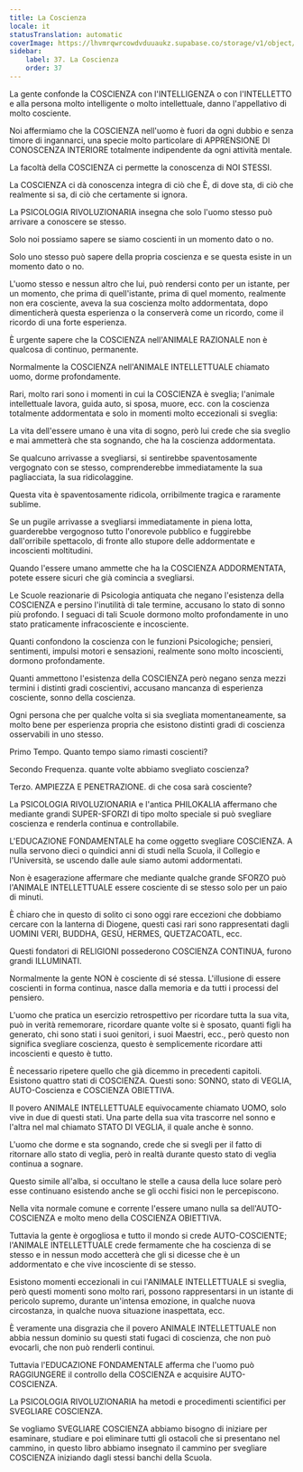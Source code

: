 ```yaml
---
title: La Coscienza
locale: it
statusTranslation: automatic
coverImage: https://lhvmrqwrcowdvduuaukz.supabase.co/storage/v1/object/public/strapi-uploads/small_cover-educacion-fundamental.webp-2d51a7828a2b1309555be27f7e2a61a0.webp
sidebar:
    label: 37. La Coscienza
    order: 37
---
```

La gente confonde la COSCIENZA con l'INTELLIGENZA o con l'INTELLETTO e alla persona molto intelligente o molto intellettuale, danno l'appellativo di molto cosciente.

Noi affermiamo che la COSCIENZA nell'uomo è fuori da ogni dubbio e senza timore di ingannarci, una specie molto particolare di APPRENSIONE DI CONOSCENZA INTERIORE totalmente indipendente da ogni attività mentale.

La facoltà della COSCIENZA ci permette la conoscenza di NOI STESSI.

La COSCIENZA ci dà conoscenza integra di ciò che È, di dove sta, di ciò che realmente si sa, di ciò che certamente si ignora.

La PSICOLOGIA RIVOLUZIONARIA insegna che solo l'uomo stesso può arrivare a conoscere se stesso.

Solo noi possiamo sapere se siamo coscienti in un momento dato o no.

Solo uno stesso può sapere della propria coscienza e se questa esiste in un momento dato o no.

L'uomo stesso e nessun altro che lui, può rendersi conto per un istante, per un momento, che prima di quell'istante, prima di quel momento, realmente non era cosciente, aveva la sua coscienza molto addormentata, dopo dimenticherà questa esperienza o la conserverà come un ricordo, come il ricordo di una forte esperienza.

È urgente sapere che la COSCIENZA nell'ANIMALE RAZIONALE non è qualcosa di continuo, permanente.

Normalmente la COSCIENZA nell'ANIMALE INTELLETTUALE chiamato uomo, dorme profondamente.

Rari, molto rari sono i momenti in cui la COSCIENZA è sveglia; l'animale intellettuale lavora, guida auto, si sposa, muore, ecc. con la coscienza totalmente addormentata e solo in momenti molto eccezionali si sveglia:

La vita dell'essere umano è una vita di sogno, però lui crede che sia sveglio e mai ammetterà che sta sognando, che ha la coscienza addormentata.

Se qualcuno arrivasse a svegliarsi, si sentirebbe spaventosamente vergognato con se stesso, comprenderebbe immediatamente la sua pagliacciata, la sua ridicolaggine.

Questa vita è spaventosamente ridicola, orribilmente tragica e raramente sublime.

Se un pugile arrivasse a svegliarsi immediatamente in piena lotta, guarderebbe vergognoso tutto l'onorevole pubblico e fuggirebbe dall'orribile spettacolo, di fronte allo stupore delle addormentate e incoscienti moltitudini.

Quando l'essere umano ammette che ha la COSCIENZA ADDORMENTATA, potete essere sicuri che già comincia a svegliarsi.

Le Scuole reazionarie di Psicologia antiquata che negano l'esistenza della COSCIENZA e persino l'inutilità di tale termine, accusano lo stato di sonno più profondo. I seguaci di tali Scuole dormono molto profondamente in uno stato praticamente infracosciente e incosciente.

Quanti confondono la coscienza con le funzioni Psicologiche; pensieri, sentimenti, impulsi motori e sensazioni, realmente sono molto incoscienti, dormono profondamente.

Quanti ammettono l'esistenza della COSCIENZA però negano senza mezzi termini i distinti gradi coscientivi, accusano mancanza di esperienza cosciente, sonno della coscienza.

Ogni persona che per qualche volta si sia svegliata momentaneamente, sa molto bene per esperienza propria che esistono distinti gradi di coscienza osservabili in uno stesso.

Primo Tempo. Quanto tempo siamo rimasti coscienti?

Secondo Frequenza. quante volte abbiamo svegliato coscienza?

Terzo. AMPIEZZA E PENETRAZIONE. di che cosa sarà cosciente?

La PSICOLOGIA RIVOLUZIONARIA e l'antica PHILOKALIA affermano che mediante grandi SUPER-SFORZI di tipo molto speciale si può svegliare coscienza e renderla continua e controllabile.

L'EDUCAZIONE FONDAMENTALE ha come oggetto svegliare COSCIENZA. A nulla servono dieci o quindici anni di studi nella Scuola, il Collegio e l'Università, se uscendo dalle aule siamo automi addormentati.

Non è esagerazione affermare che mediante qualche grande SFORZO può l'ANIMALE INTELLETTUALE essere cosciente di se stesso solo per un paio di minuti.

È chiaro che in questo di solito ci sono oggi rare eccezioni che dobbiamo cercare con la lanterna di Diogene, questi casi rari sono rappresentati dagli UOMINI VERI, BUDDHA, GESÙ, HERMES, QUETZACOATL, ecc.

Questi fondatori di RELIGIONI possederono COSCIENZA CONTINUA, furono grandi ILLUMINATI.

Normalmente la gente NON è cosciente di sé stessa. L'illusione di essere coscienti in forma continua, nasce dalla memoria e da tutti i processi del pensiero.

L'uomo che pratica un esercizio retrospettivo per ricordare tutta la sua vita, può in verità rememorare, ricordare quante volte si è sposato, quanti figli ha generato, chi sono stati i suoi genitori, i suoi Maestri, ecc., però questo non significa svegliare coscienza, questo è semplicemente ricordare atti incoscienti e questo è tutto.

È necessario ripetere quello che già dicemmo in precedenti capitoli. Esistono quattro stati di COSCIENZA. Questi sono: SONNO, stato di VEGLIA, AUTO-Coscienza e COSCIENZA OBIETTIVA.

Il povero ANIMALE INTELLETTUALE equivocamente chiamato UOMO, solo vive in due di questi stati. Una parte della sua vita trascorre nel sonno e l'altra nel mal chiamato STATO DI VEGLIA, il quale anche è sonno.

L'uomo che dorme e sta sognando, crede che si svegli per il fatto di ritornare allo stato di veglia, però in realtà durante questo stato di veglia continua a sognare.

Questo simile all'alba, si occultano le stelle a causa della luce solare però esse continuano esistendo anche se gli occhi fisici non le percepiscono.

Nella vita normale comune e corrente l'essere umano nulla sa dell'AUTO-COSCIENZA e molto meno della COSCIENZA OBIETTIVA.

Tuttavia la gente è orgogliosa e tutto il mondo si crede AUTO-COSCIENTE; l'ANIMALE INTELLETTUALE crede fermamente che ha coscienza di se stesso e in nessun modo accetterà che gli si dicesse che è un addormentato e che vive incosciente di se stesso.

Esistono momenti eccezionali in cui l'ANIMALE INTELLETTUALE si sveglia, però questi momenti sono molto rari, possono rappresentarsi in un istante di pericolo supremo, durante un'intensa emozione, in qualche nuova circostanza, in qualche nuova situazione inaspettata, ecc.

È veramente una disgrazia che il povero ANIMALE INTELLETTUALE non abbia nessun dominio su questi stati fugaci di coscienza, che non può evocarli, che non può renderli continui.

Tuttavia l'EDUCAZIONE FONDAMENTALE afferma che l'uomo può RAGGIUNGERE il controllo della COSCIENZA e acquisire AUTO-COSCIENZA.

La PSICOLOGIA RIVOLUZIONARIA ha metodi e procedimenti scientifici per SVEGLIARE COSCIENZA.

Se vogliamo SVEGLIARE COSCIENZA abbiamo bisogno di iniziare per esaminare, studiare e poi eliminare tutti gli ostacoli che si presentano nel cammino, in questo libro abbiamo insegnato il cammino per svegliare COSCIENZA iniziando dagli stessi banchi della Scuola.

